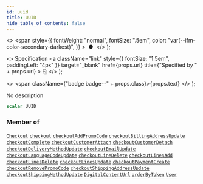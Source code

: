 ```yaml
---
id: uuid
title: UUID
hide_table_of_contents: false
---
```


  <>
    <span
      style={{
        fontWeight: "normal",
        fontSize: ".5em",
        color: "var(--ifm-color-secondary-darkest)",
      }}
    >
      &nbsp;●&nbsp;
    </span>
  </>
);

  <>
    Specification
    <a
      className="link"
      style={{ fontSize: "1.5em", paddingLeft: "4px" }}
      target="\_blank"
      href={props.url}
      title={"Specified by " + props.url}
    >
      ⎘
    </a>
  </>
);

  <>
    <span className={"badge badge--" + props.class}>{props.text}</span>
  </>
);

No description

```graphql
scalar UUID
```

### Member of

[`Checkout`](../../../storefront/checkout/objects/checkout) <Badge class="secondary" text="object"/><Bullet />[`checkout`](../../../storefront/checkout/queries/checkout) <Badge class="secondary" text="query"/><Bullet />[`checkoutAddPromoCode`](../../../storefront/checkout/mutations/checkout-add-promo-code) <Badge class="secondary" text="mutation"/><Bullet />[`checkoutBillingAddressUpdate`](../../../storefront/checkout/mutations/checkout-billing-address-update) <Badge class="secondary" text="mutation"/><Bullet />[`checkoutComplete`](../../../storefront/checkout/mutations/checkout-complete) <Badge class="secondary" text="mutation"/><Bullet />[`checkoutCustomerAttach`](../../../storefront/checkout/mutations/checkout-customer-attach) <Badge class="secondary" text="mutation"/><Bullet />[`checkoutCustomerDetach`](../../../storefront/checkout/mutations/checkout-customer-detach) <Badge class="secondary" text="mutation"/><Bullet />[`checkoutDeliveryMethodUpdate`](../../../storefront/checkout/mutations/checkout-delivery-method-update) <Badge class="secondary" text="mutation"/><Bullet />[`checkoutEmailUpdate`](../../../storefront/checkout/mutations/checkout-email-update) <Badge class="secondary" text="mutation"/><Bullet />[`checkoutLanguageCodeUpdate`](../../../storefront/checkout/mutations/checkout-language-code-update) <Badge class="secondary" text="mutation"/><Bullet />[`checkoutLineDelete`](../../../storefront/checkout/mutations/checkout-line-delete) <Badge class="secondary" text="mutation"/><Bullet />[`checkoutLinesAdd`](../../../storefront/checkout/mutations/checkout-lines-add) <Badge class="secondary" text="mutation"/><Bullet />[`checkoutLinesDelete`](../../../storefront/checkout/mutations/checkout-lines-delete) <Badge class="secondary" text="mutation"/><Bullet />[`checkoutLinesUpdate`](../../../storefront/checkout/mutations/checkout-lines-update) <Badge class="secondary" text="mutation"/><Bullet />[`checkoutPaymentCreate`](../../../storefront/checkout/mutations/checkout-payment-create) <Badge class="secondary" text="mutation"/><Bullet />[`checkoutRemovePromoCode`](../../../storefront/checkout/mutations/checkout-remove-promo-code) <Badge class="secondary" text="mutation"/><Bullet />[`checkoutShippingAddressUpdate`](../../../storefront/checkout/mutations/checkout-shipping-address-update) <Badge class="secondary" text="mutation"/><Bullet />[`checkoutShippingMethodUpdate`](../../../storefront/checkout/mutations/checkout-shipping-method-update) <Badge class="secondary" text="mutation"/><Bullet />[`DigitalContentUrl`](../../../storefront/miscellaneous/objects/digital-content-url) <Badge class="secondary" text="object"/><Bullet />[`orderByToken`](../../../storefront/orders/queries/order-by-token) <Badge class="secondary" text="query"/><Bullet />[`User`](../../../storefront/users/objects/user) <Badge class="secondary" text="object"/>
